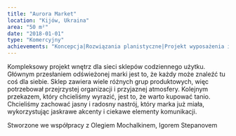 ```yaml
---
title: "Aurora Market"
location: "Kijów, Ukraina"
area: "50 m²"
date: "2018-01-01"
type: "Komercyjny"
achievements: "Koncepcja|Rozwiązania planistyczne|Projekt wyposażenia i unikalnych elementów|Wizualizacja 3D|Rysunki techniczne|Komunikacja wizualna|Specyfikacja materiałów i wyposażenia"
---
```


Kompleksowy projekt wnętrz dla sieci sklepów codziennego użytku.
Głównym przesłaniem odświeżonej marki jest to, że każdy może znaleźć tu coś dla siebie.
Sklep zawiera wiele różnych grup produktowych, więc potrzebował przejrzystej organizacji i przyjaznej atmosfery.
Kolejnym przekazem, który chcieliśmy wyrazić, jest to, że warto kupować tanio.
Chcieliśmy zachować jasny i radosny nastrój, który marka już miała, wykorzystując jaskrawe akcenty i ciekawe elementy komunikacji.

Stworzone we współpracy z Olegiem Mochalkinem, Igorem Stepanovem
